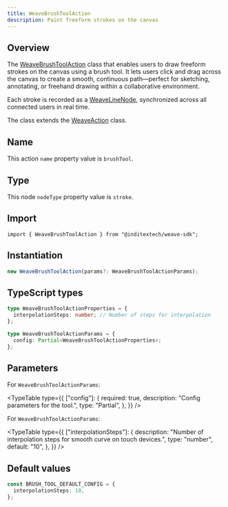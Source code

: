 ```yaml
---
title: WeaveBrushToolAction
description: Paint freeform strokes on the canvas
---
```



## Overview

The [WeaveBrushToolAction](https://github.com/InditexTech/weavejs/blob/main/code/packages/sdk/src/actions/brush-tool/brush-tool.ts)
class that enables users to draw freeform strokes on the canvas using a brush tool. It lets users click and drag across the canvas
to create a smooth, continuous path—perfect for sketching, annotating, or freehand drawing within a collaborative environment.

Each stroke is recorded as a [WeaveLineNode](/docs/api-reference/nodes/line), synchronized across all connected users in real time.

The class extends the [WeaveAction](/docs/sdk/api-reference/actions/action) class.

## Name

This action `name` property value is `brushTool`.

## Type

This node `nodeType` property value is `stroke`.

## Import

```shell
import { WeaveBrushToolAction } from "@inditextech/weave-sdk";
```

## Instantiation

```ts
new WeaveBrushToolAction(params?: WeaveBrushToolActionParams);
```

## TypeScript types

```ts
type WeaveBrushToolActionProperties = {
  interpolationSteps: number; // Number of steps for interpolation
};

type WeaveBrushToolActionParams = {
  config: Partial<WeaveBrushToolActionProperties>;
};
```

## Parameters

For `WeaveBrushToolActionParams`:

<TypeTable
  type={{
    ["config"]: {
      required: true,
      description: "Config parameters for the tool.",
      type: "Partial<WeaveBrushToolActionParams>",
    },
  }}
/>

For `WeaveBrushToolActionParams`:

<TypeTable
  type={{
    ["interpolationSteps"]: {
      description:
        "Number of interpolation steps for smooth curve on touch devices.",
      type: "number",
      default: "10",
    },
  }}
/>

## Default values

```ts
const BRUSH_TOOL_DEFAULT_CONFIG = {
  interpolationSteps: 10,
};
```
